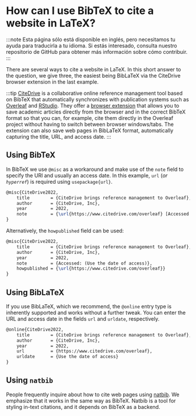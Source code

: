 # How can I use BibTeX to cite a website in LaTeX?

:::note
Esta página sólo está disponible en inglés, pero necesitamos tu ayuda para traducirla a tu idioma. Si estás interesado, consulta nuestro repositorio de GitHub para obtener más información sobre cómo contribuir.
:::

<head>
  <meta name="twitter:card" content="summary" />
	<meta name="twitter:site" content="@bibtex_eu"/>
	<meta name="twitter:creator" content="@bibtex_eu"/>
	<meta name="twitter:title" content="How can I use BibTeX to cite a website in LaTeX?"/>
	<meta name="twitter:image" content="https://bibtex.eu/img/how-can-i-use-bibtex-to-cite-a-website.png"/>
</head>


There are several ways to cite a website in LaTeX. In this short answer to the question, we give three, the easiest being BibLaTeX via the CiteDrive browser extension in the last example.

:::tip
[CiteDrive](https://www.citedrive.com/) is a collaborative online reference management tool based on BibTeX that automatically synchronizes with publication systems such as [Overleaf](https://www.overleaf.com/blog/citedrive-easy-reference-management-for-overleaf) and [RStudio](https://citedrive.medium.com/bibliography-management-in-r-markdown-with-citedrive-and-rstudio-2585699dd619). They offer a [browser extension](https://citedrive.medium.com/the-citedrive-companion-for-overleaf-and-rstudio-d8022adb9370) that allows you to save academic articles directly from the browser and in the correct BibTeX format so that you can, for example, cite them directly in the Overleaf project without having to switch between browser windows/tabs. The extension can also save web pages in BibLaTeX format, automatically capturing the title, URL, and access date.
:::

## Using BibTeX

In BibTeX we use `@misc` as a workaround and make use of the `note` field to specify the URl and usually an access date. In this example, `url` (*or `hyperref`*) is required using `usepackage{url}`.

```latex
@misc{CiteDrive2022,
	title        = {CiteDrive brings reference management to Overleaf},
	author       = {CiteDrive, Inc},
	year         = 2022,
	note         = {\url{https://www.citedrive.com/overleaf} [Accessed: (Use the date of access)]}
}
```


Alternatively, the `howpublished` field can be used:

```latex
@misc{CiteDrive2022,
	title        = {CiteDrive brings reference management to Overleaf},
	author       = {CiteDrive, Inc},
	year         = 2022,
	note         = {Accessed: (Use the date of access)},
	howpublished = {\url{https://www.citedrive.com/overleaf}}
}
```


## Using BibLaTeX

If you use BibLaTeX, which we recommend, the `@online` entry type is inherently supported and works without a further tweak. You can enter the URL and access date in the fields `url` and `urldate`, respectively.

```latex
@online{CiteDrive2022,
	title        = {CiteDrive brings reference management to Overleaf},
	author       = {CiteDrive, Inc},
	year         = 2022,
	url          = {https://www.citedrive.com/overleaf},
	urldate      = {Use the date of access}
}
```

## Using `natbib`

People frequently inquire about how to cite web pages using [natbib](/natbib). We emphasize that it works in the same way as BibTeX. Natbib is a tool for styling in-text citations, and it depends on BibTeX as a backend.
